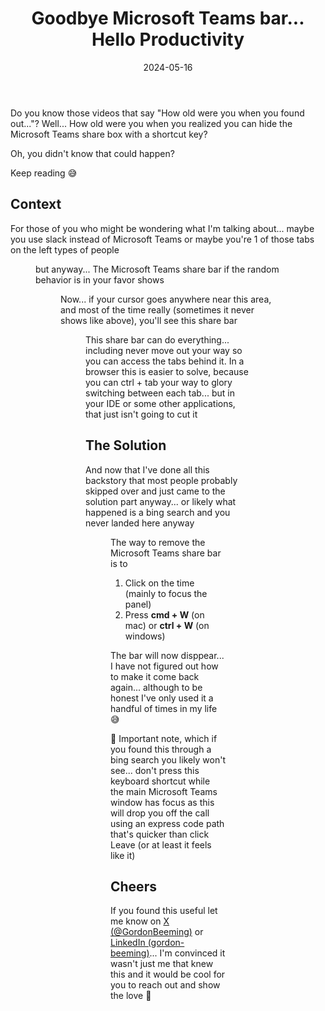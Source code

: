 ﻿---
title: 'Goodbye Microsoft Teams bar... Hello Productivity'
date: 2024-05-16
tags: ['Collaboration', 'Productivity', 'Microsoft Teams']
draft: false
summary: 'We''ve all been there, you''re in a meeting, you start sharing your screen and things are going great... next up you need to do something at the top of your screen and you can''t because the Microsoft Teams bar is in the way. You can''t move it, you can''t hide it, you can''t do anything about it.  Or can you?'
---


Do you know those videos that say "How old were you when you found out..."? Well... How old were you when you realized you can hide the Microsoft Teams share box with a shortcut key?

Oh, you didn't know that could happen?

Keep reading 😅


## Context

For those of you who might be wondering what I'm talking about... maybe you use slack instead of Microsoft Teams or maybe you're 1 of those tabs on the left types of people


<Figure key="./images/dallc2b7e202024-05-162018.22.0320-20a20close-up20of20a20person20showing20a20mild20disgusted20expression.20the20person20has20slightly20furrowed20eyebrows20a20mildly20wrinkled20nose20and20lips20slightly20purse.webp" src="./images/dallc2b7e202024-05-162018.22.0320-20a20close-up20of20a20person20showing20a20mild20disgusted20expression.20the20person20has20slightly20furrowed20eyebrows20a20mildly20wrinkled20nose20and20lips20slightly20purse.webp" alt=" A close-up of a person showing a mild disgusted expression. The individual has slightly furrowed eyebrows, a mildly wrinkled nose, and lips slightly pursed in distaste. Their eyes are slightly narrowed, and their head is turned slightly away as if avoiding an unpleasant sight or smell. The background is neutral to keep the focus on the facial expression." width="300" height="0" caption="A Mild Expression of Disgust... it's not you... it's me" />


but anyway... The Microsoft Teams share bar if the random behavior is in your favor shows


<Figure key="./images/gb-screenshot202024-05-1620at2018.42.55.jpg" src="./images/gb-screenshot202024-05-1620at2018.42.55.jpg" alt="You're sharing taking up a little space in an annoying area" width="0" height="0" caption="You're sharing taking up a little space in an annoying area" />


Now... if your cursor goes anywhere near this area, and most of the time really (sometimes it never shows like above), you'll see this share bar


<Figure key="./images/gb-screenshot202024-05-1620at2018.43.55.jpg" src="./images/gb-screenshot202024-05-1620at2018.43.55.jpg" alt="The Swiss army knife of sharing bars" width="0" height="0" caption="The Swiss army knife of sharing bars" />


This share bar can do everything... including never move out your way so you can access the tabs behind it. In a browser this is easier to solve, because you can ctrl + tab your way to glory switching between each tab... but in your IDE or some other applications, that just isn't going to cut it


## The Solution

And now that I've done all this backstory that most people probably skipped over and just came to the solution part anyway... or likely what happened is a bing search and you never landed here anyway


<Figure key="./images/gb-screenshot202024-05-1620at2019.19.57-2.jpg" src="./images/gb-screenshot202024-05-1620at2019.19.57-2.jpg" alt="Bing result gives away the sauce before you visit the page 😐" width="0" height="0" caption="Bing result gives away the sauce before you visit the page 😐" />


The way to remove the Microsoft Teams share bar is to

1. Click on the time (mainly to focus the panel)
2. Press **cmd + W** (on mac) or **ctrl + W** (on windows)

The bar will now disppear... I have not figured out how to make it come back again... although to be honest I've only used it a handful of times in my life 😅

🚨 Important note, which if you found this through a bing search you likely won't see... don't press this keyboard shortcut while the main Microsoft Teams window has focus as this will drop you off the call using an express code path that's quicker than click Leave (or at least it feels like it)


## Cheers

If you found this useful let me know on [X (@GordonBeeming)](https://x.com/GordonBeeming/status/1791042626717966739) or [LinkedIn (gordon-beeming)](https://www.linkedin.com/feed/update/urn:li:activity:7196807253239164930/)... I'm convinced it wasn't just me that knew this and it would be cool for you to reach out and show the love 👀
